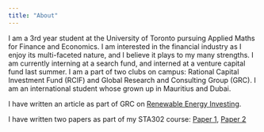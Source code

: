 ```yaml
---
title: "About"
---
```


I am a 3rd year student at the University of Toronto pursuing Applied Maths for Finance and Economics. I am interested in the financial industry as I enjoy its multi-faceted nature, and I believe it plays to my many strengths. I am currently interning at a search fund, and interned at a venture capital fund last summer. I am a part of two clubs on campus: Rational Capital Investment Fund (RCIF) and Global Research and Consulting Group (GRC). I am an international student whose grown up in Mauritius and Dubai.

I have written an article as part of GRC on [Renewable Energy Investing](https://insights.grcglobalgroup.com/renewable-energy-investing-how-investors-can-maximise-returns-while-saving-the-planet-2/).

I have written two papers as part of my STA302 course: [Paper 1](https://github.com/Krishiv-J/Toronto-Refugee-Shelter/blob/main/outputs/paper/paper.pdf), [Paper 2](https://github.com/AbbassSleiman/COVID19-US-School-Closures/blob/main/paper/paper.pdf)
